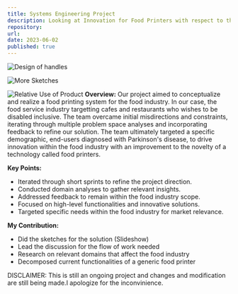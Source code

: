 ```yaml
---
title: Systems Engineering Project
description: Looking at Innovation for Food Printers with respect to the Food Industry
repository: 
url: 
date: 2023-06-02
published: true
---
```

![Design of handles](/images/Sketch1.jpg)

![More Sketches](/images/Sketch2.jpg)

![Relative Use of Product](/images/Sketch3.jpg)
**Overview:**
Our project aimed to conceptualize and realize a food printing system for the food industry.
In our case, the food service industry targetting cafes and restaurants who wishes to be disabled inclusive.
The team overcame initial misdirections and constraints, iterating through multiple problem space analyses and incorporating feedback to refine our solution. 
The team ultimately targeted a specific demographic, end-users diagnosed with Parkinson's disease, to drive innovation within the food industry with an improvement to the novelty of a technology called food printers.

**Key Points:**
- Iterated through short sprints to refine the project direction.
- Conducted domain analyses to gather relevant insights.
- Addressed feedback to remain within the food industry scope.
- Focused on high-level functionalities and innovative solutions.
- Targeted specific needs within the food industry for market relevance.

**My Contribution:**
- Did the sketches for the solution (Slideshow)
- Lead the discussion for the flow of work needed
- Research on relevant domains that affect the food industry
- Decomposed current functionalities of a generic food printer


DISCLAIMER: This is still an ongoing project and changes and modification are still being made.I apologize for the inconvinience.
